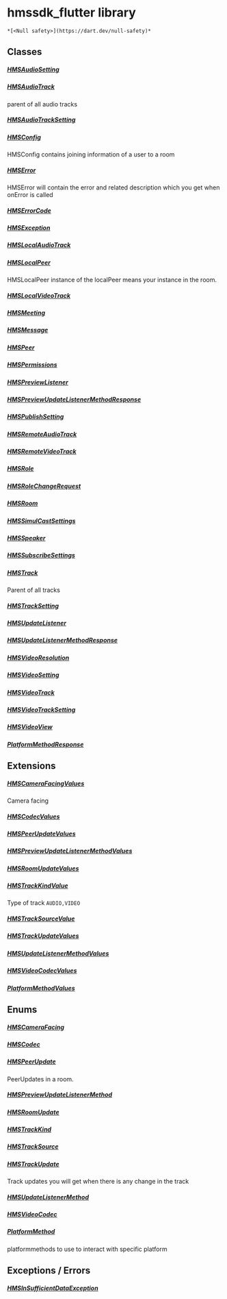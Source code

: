 # hmssdk_flutter library

    *[<Null safety>](https://dart.dev/null-safety)*

## Classes

##### [HMSAudioSetting](../hmssdk_flutter/HMSAudioSetting-class)

##### [HMSAudioTrack](../hmssdk_flutter/HMSAudioTrack-class)

parent of all audio tracks

##### [HMSAudioTrackSetting](../hmssdk_flutter/HMSAudioTrackSetting-class)

##### [HMSConfig](../hmssdk_flutter/HMSConfig-class)

HMSConfig contains joining information of a user to a room

##### [HMSError](../hmssdk_flutter/HMSError-class)

HMSError will contain the error and related description which you get when onError is called

##### [HMSErrorCode](../hmssdk_flutter/HMSErrorCode-class)

##### [HMSException](../hmssdk_flutter/HMSException-class)

##### [HMSLocalAudioTrack](../hmssdk_flutter/HMSLocalAudioTrack-class)

##### [HMSLocalPeer](../hmssdk_flutter/HMSLocalPeer-class)

HMSLocalPeer instance of the localPeer means your instance in the room.

##### [HMSLocalVideoTrack](../hmssdk_flutter/HMSLocalVideoTrack-class)

##### [HMSMeeting](../hmssdk_flutter/HMSMeeting-class)

##### [HMSMessage](../hmssdk_flutter/HMSMessage-class)

##### [HMSPeer](../hmssdk_flutter/HMSPeer-class)

##### [HMSPermissions](../hmssdk_flutter/HMSPermissions-class)

##### [HMSPreviewListener](../hmssdk_flutter/HMSPreviewListener-class)

##### [HMSPreviewUpdateListenerMethodResponse](../hmssdk_flutter/HMSPreviewUpdateListenerMethodResponse-class)

##### [HMSPublishSetting](../hmssdk_flutter/HMSPublishSetting-class)

##### [HMSRemoteAudioTrack](../hmssdk_flutter/HMSRemoteAudioTrack-class)

##### [HMSRemoteVideoTrack](../hmssdk_flutter/HMSRemoteVideoTrack-class)

##### [HMSRole](../hmssdk_flutter/HMSRole-class)

##### [HMSRoleChangeRequest](../hmssdk_flutter/HMSRoleChangeRequest-class)

##### [HMSRoom](../hmssdk_flutter/HMSRoom-class)

##### [HMSSimulCastSettings](../hmssdk_flutter/HMSSimulCastSettings-class)

##### [HMSSpeaker](../hmssdk_flutter/HMSSpeaker-class)

##### [HMSSubscribeSettings](../hmssdk_flutter/HMSSubscribeSettings-class)

##### [HMSTrack](../hmssdk_flutter/HMSTrack-class)

Parent of all tracks

##### [HMSTrackSetting](../hmssdk_flutter/HMSTrackSetting-class)

##### [HMSUpdateListener](../hmssdk_flutter/HMSUpdateListener-class)

##### [HMSUpdateListenerMethodResponse](../hmssdk_flutter/HMSUpdateListenerMethodResponse-class)

##### [HMSVideoResolution](../hmssdk_flutter/HMSVideoResolution-class)

##### [HMSVideoSetting](../hmssdk_flutter/HMSVideoSetting-class)

##### [HMSVideoTrack](../hmssdk_flutter/HMSVideoTrack-class)

##### [HMSVideoTrackSetting](../hmssdk_flutter/HMSVideoTrackSetting-class)

##### [HMSVideoView](../hmssdk_flutter/HMSVideoView-class)

##### [PlatformMethodResponse](../hmssdk_flutter/PlatformMethodResponse-class)

## Extensions

##### [HMSCameraFacingValues](../hmssdk_flutter/HMSCameraFacingValues)

Camera facing

##### [HMSCodecValues](../hmssdk_flutter/HMSCodecValues)

##### [HMSPeerUpdateValues](../hmssdk_flutter/HMSPeerUpdateValues)

##### [HMSPreviewUpdateListenerMethodValues](../hmssdk_flutter/HMSPreviewUpdateListenerMethodValues)

##### [HMSRoomUpdateValues](../hmssdk_flutter/HMSRoomUpdateValues)

##### [HMSTrackKindValue](../hmssdk_flutter/HMSTrackKindValue)

Type of track <code>AUDIO,VIDEO</code>

##### [HMSTrackSourceValue](../hmssdk_flutter/HMSTrackSourceValue)

##### [HMSTrackUpdateValues](../hmssdk_flutter/HMSTrackUpdateValues)

##### [HMSUpdateListenerMethodValues](../hmssdk_flutter/HMSUpdateListenerMethodValues)

##### [HMSVideoCodecValues](../hmssdk_flutter/HMSVideoCodecValues)

##### [PlatformMethodValues](../hmssdk_flutter/PlatformMethodValues)

## Enums

##### [HMSCameraFacing](../hmssdk_flutter/HMSCameraFacing-class)

##### [HMSCodec](../hmssdk_flutter/HMSCodec-class)

##### [HMSPeerUpdate](../hmssdk_flutter/HMSPeerUpdate-class)

PeerUpdates in a room.

##### [HMSPreviewUpdateListenerMethod](../hmssdk_flutter/HMSPreviewUpdateListenerMethod-class)

##### [HMSRoomUpdate](../hmssdk_flutter/HMSRoomUpdate-class)

##### [HMSTrackKind](../hmssdk_flutter/HMSTrackKind-class)

##### [HMSTrackSource](../hmssdk_flutter/HMSTrackSource-class)

##### [HMSTrackUpdate](../hmssdk_flutter/HMSTrackUpdate-class)

Track updates you will get when there is any change in the track

##### [HMSUpdateListenerMethod](../hmssdk_flutter/HMSUpdateListenerMethod-class)

##### [HMSVideoCodec](../hmssdk_flutter/HMSVideoCodec-class)

##### [PlatformMethod](../hmssdk_flutter/PlatformMethod-class)

platformmethods to use to interact with specific platform

## Exceptions / Errors

##### [HMSInSufficientDataException](../hmssdk_flutter/HMSInSufficientDataException-class)
